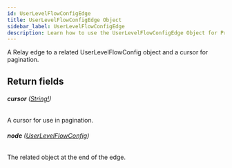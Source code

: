 ```yaml
---
id: UserLevelFlowConfigEdge
title: UserLevelFlowConfigEdge Object
sidebar_label: UserLevelFlowConfigEdge
description: Learn how to use the UserLevelFlowConfigEdge Object for Prismatic's API.
---
```


A Relay edge to a related UserLevelFlowConfig object and a cursor for pagination.

## Return fields

###### <b>cursor</b> ([String!](api/schema/scalar/String.mdx))

A cursor for use in pagination.

###### <b>node</b> ([UserLevelFlowConfig](api/schema/object/UserLevelFlowConfig.mdx))

The related object at the end of the edge.
